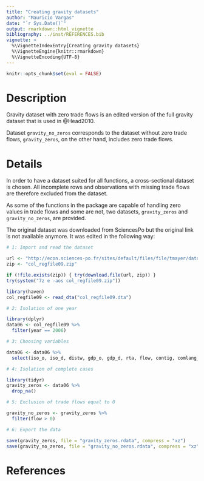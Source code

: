 ```yaml
---
title: "Creating gravity datasets"
author: "Mauricio Vargas"
date: "`r Sys.Date()`"
output: rmarkdown::html_vignette
bibliography: ../inst/REFERENCES.bib
vignette: >
  %\VignetteIndexEntry{Creating gravity datasets}
  %\VignetteEngine{knitr::rmarkdown}
  %\VignetteEncoding{UTF-8}
---
```


```r
knitr::opts_chunk$set(eval = FALSE)
```

# Description

Gravity dataset with zero trade flows is an edited version of the full gravity dataset that is used in @Head2010.

Dataset `gravity_no_zeros` corresponds to the dataset without zero trade flows, `gravity_zeros`, on the other hand, includes zero trade flows.

# Details

In order to have a dataset suited for all functions, a cross-sectional dataset is chosen. All incomplete rows and observations with missing trade flows are therefore excluded from the dataset.

As some of the functions in the package are capable of handling zero values in trade flows and some are not, two datasets, `gravity_zeros` and `gravity_no_zeros`, are provided. 

The original dataset was downloaded from SciencesPo but the original link is not available anymore. It was edited in the following way:

```r
# 1: Import and read the dataset

url <- "http://econ.sciences-po.fr/sites/default/files/file/tmayer/data/col_regfile09.zip"
zip <- "col_regfile09.zip"

if (!file.exists(zip)) { try(download.file(url, zip)) }
try(system("7z e -aos col_regfile09.zip"))

library(haven)
col_regfile09 <- read_dta("col_regfile09.dta")

# 2: Isolation of one year

library(dplyr)
data06 <- col_regfile09 %>% 
  filter(year == 2006)

# 3: Choosing variables

data06 <- data06 %>% 
  select(iso_o, iso_d, distw, gdp_o, gdp_d, rta, flow, contig, comlang_off, comcur)

# 4: Isolation of complete cases

library(tidyr)
gravity_zeros <- data06 %>% 
  drop_na()

# 5: Exclusion of trade flows equal to 0

gravity_no_zeros <- gravity_zeros %>% 
  filter(flow > 0)

# 6: Export the data

save(gravity_zeros, file = "gravity_zeros.rdata", compress = "xz")
save(gravity_no_zeros, file = "gravity_no_zeros.rdata", compress = "xz")
```

# References

